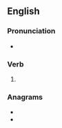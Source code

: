 ==English==

===Pronunciation===
* {{IPA|/ˈkɹʌstɪd/|lang=en}}

===Verb===
{{head|en|verb form}}

# {{en-past of|crust}}

===Anagrams===
* {{l|en|crudest}}
* {{l|en|reducts}}